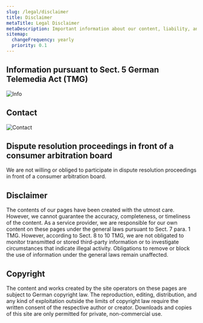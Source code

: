 ```yaml
---
slug: /legal/disclaimer
title: Disclaimer
metaTitle: Legal Disclaimer
metaDescription: Important information about our content, liability, and terms of use.
sitemap:
  changeFrequency: yearly
  priority: 0.1
---
```


## Information pursuant to Sect. 5 German Telemedia Act (TMG)

![Info](/legal/info.svg)

## Contact

![Contact](/legal/contact.svg)

## Dispute resolution proceedings in front of a consumer arbitration board

We are not willing or obliged to participate in dispute resolution proceedings in front of a consumer arbitration board.

## Disclaimer

The contents of our pages have been created with the utmost care. However, we cannot guarantee the accuracy, completeness, or timeliness of the content. As a service provider, we are responsible for our own content on these pages under the general laws pursuant to Sect. 7 para. 1 TMG. However, according to Sect. 8 to 10 TMG, we are not obligated to monitor transmitted or stored third-party information or to investigate circumstances that indicate illegal activity. Obligations to remove or block the use of information under the general laws remain unaffected.

## Copyright

The content and works created by the site operators on these pages are subject to German copyright law. The reproduction, editing, distribution, and any kind of exploitation outside the limits of copyright law require the written consent of the respective author or creator. Downloads and copies of this site are only permitted for private, non-commercial use.

